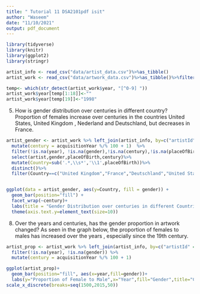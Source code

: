 ```yaml
---
title: " Tutorial 11 DSA2101pdf isit"
author: "Waseem"
date: "11/10/2021"
output: pdf_document
---
```


```r
library(tidyverse)
library(knitr)
library(ggplot2)
library(stringr)

artist_info <- read_csv("data/artist_data.csv")%>%as_tibble()
artist_work <- read_csv("data/artwork_data.csv")%>%as_tibble()%>%filter(artistId != 558)

temp<- which(str_detect(artist_work$year, "[^0-9] "))
artist_work$year[temp[1:18]]<-""
artist_work$year[temp[19]]<-"1998"
```

5. How is gender distribution over centuries in different country?
Proportion of females increase over centuries in the countries United States, United Kingdom , Nederland and Deutschland, but decreases in France. 

```r

artist_gender <- artist_work %>% left_join(artist_info, by=c("artistId" = "id")) %>% 
  mutate(century = acquisitionYear %/% 100 + 1)  %>% 
  filter(!is.na(year), !is.na(gender),!is.na(century),!is.na(placeOfBirth))%>%
  select(artist,gender,placeOfBirth,century)%>%
  mutate(Country=sub('.*,\\s*','\\1',placeOfBirth))%>%
  distinct()%>%
  filter(Country==c("United Kingdom","France","Deutschland","United States","Nederland"))


ggplot(data = artist_gender, aes(y=Country, fill = gender)) +
  geom_bar(position="fill") +
  facet_wrap(~century)+
  labs(title = "Gender Distribution over centuries in different Countries", fill = "Gender",x="Proportion of females to males",y="Country") +
  theme(axis.text.y=element_text(size=10))

```

8. Over the years and centuries, has the gender proportion in artwork changed?
As seen in the graph below, the proportion of females to males has increased over the years , especially since the 19th century.


```r
artist_prop <- artist_work %>% left_join(artist_info, by=c("artistId" = "id")) %>% 
  filter(!is.na(year), !is.na(gender)) %>% 
  mutate(century = acquisitionYear %/% 100 + 1) 

ggplot(artist_prop)+
  geom_bar(position="fill", aes(x=year,fill=gender))+
  labs(y="Proportion of Female to Male",x="Year",fill="Gender",title="Change in Gender Proportion in artwork over the years")+
scale_x_discrete(breaks=seq(1500,2015,50))


```
